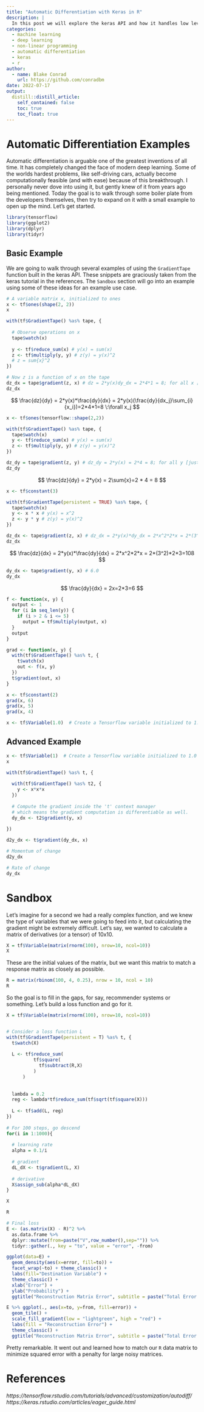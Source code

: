 ```yaml
---
title: "Automatic Differentiation with Keras in R"
description: |
  In this post we will explore the keras API and how it handles low level mathematical operations to perform automatic differentiation.
categories:
  - machine learning
  - deep learning
  - non-linear programming
  - automatic differentiation
  - keras
  - r
author:
  - name: Blake Conrad
    url: https://github.com/conradbm
date: 2022-07-17
output:
  distill::distill_article:
    self_contained: false
    toc: true
    toc_float: true
---
```


# Automatic Differentiation Examples

Automatic differentiation is arguable one of the greatest inventions of all time. It has completely changed the face of modern deep learning. Some of the worlds hardest problems, like self-driving cars, actually become computationally feasible (and with ease) because of this breakthrough. I personally never dove into using it, but gently knew of it from years ago being mentioned. Today the goal is to walk through some boiler plate from the developers themselves, then try to expand on it with a small example to open up the mind. Let's get started.

```r
library(tensorflow)
library(ggplot2)
library(dplyr)
library(tidyr)
```

## Basic Example

We are going to walk through several examples of using the `GradientTape` function built in the keras API. These snippets are graciously taken from the keras tutorial in the references. The `Sandbox` section will go into an example using some of these ideas for an example use case.

```r
# A variable matrix x, initialized to ones
x <- tf$ones(shape(2, 2))
x

with(tf$GradientTape() %as% tape, {
  
  # Observe operations on x
  tape$watch(x)
  
  y <- tf$reduce_sum(x) # y(x) = sum(x)
  z <- tf$multiply(y, y) # z(y) = y(x)^2
  # z = sum{x}^2
})

# Now z is a function of x on the tape
dz_dx = tape$gradient(z, x) # dz = 2*y(x)dy_dx = 2*4*1 = 8; for all x [2x2]
dz_dx
```

$$
\frac{dz}{dy} = 2*y(x)*\frac{dy}{dx} = 2*y(x)(\frac{dy}{dx_j}\sum_{i}{x_i})=2*4*1=8 \:\forall x_j
$$


```r
x <- tf$ones(tensorflow::shape(2,2))

with(tf$GradientTape() %as% tape, {
  tape$watch(x)
  y <- tf$reduce_sum(x) # y(x) = sum(x)
  z <- tf$multiply(y, y) # z(y) = y(x)^2
})

dz_dy = tape$gradient(z, y) # dz_dy = 2*y(x) = 2*4 = 8; for all y [just 1]
dz_dy
```

$$
\frac{dz}{dy} = 2*y(x) = 2\sum{x}=2 * 4 = 8
$$



```r
x <- tf$constant(3)

with(tf$GradientTape(persistent = TRUE) %as% tape, {
  tape$watch(x)
  y <- x * x # y(x) = x^2
  z <- y * y # z(y) = y(x)^2
})

dz_dx <- tape$gradient(z, x) # dz_dx = 2*y(x)*dy_dx = 2*x^2*2*x = 2*(3^2)*2*3
dz_dx

```
$$
\frac{dz}{dx} = 2*y(x)*\frac{dy}{dx} = 2*x^2*2*x = 2*(3^2)*2*3=108
$$



```r
dy_dx <- tape$gradient(y, x) # 6.0
dy_dx
```

$$
\frac{dy}{dx} = 2x=2*3=6
$$

```r
f <- function(x, y) {
  output <- 1
  for (i in seq_len(y)) {
    if (i > 2 & i <= 5)
      output = tf$multiply(output, x)
  }
  output
}

grad <- function(x, y) {
  with(tf$GradientTape() %as% t, {
    t$watch(x)
    out <- f(x, y)
  })
  t$gradient(out, x)
}

x <- tf$constant(2)
grad(x, 6)
grad(x, 5)
grad(x, 4)
```

```r
x <- tf$Variable(1.0)  # Create a Tensorflow variable initialized to 1.0
```

## Advanced Example

```r
x <- tf$Variable(1)  # Create a Tensorflow variable initialized to 1.0
x

with(tf$GradientTape() %as% t, {
  
  with(tf$GradientTape() %as% t2, {
    y <- x*x*x
  })
  
  # Compute the gradient inside the 't' context manager
  # which means the gradient computation is differentiable as well.
  dy_dx <- t2$gradient(y, x)
  
})

d2y_dx <- t$gradient(dy_dx, x)

# Momentum of change
d2y_dx

# Rate of change
dy_dx

```

# Sandbox

Let's imagine for a second we had a really complex function, and we knew the type of variables that we were going to feed into it, but calculating the gradient might be extremely difficult. Let's say, we wanted to calculate a matrix of derivatives (or a tensor) of 10x10.

```r
X = tf$Variable(matrix(rnorm(100), nrow=10, ncol=10))
X
```

These are the initial values of the matrix, but we want this matrix to match a response matrix as closely as possible.

```r
R = matrix(rbinom(100, 4, 0.25), nrow = 10, ncol = 10)
R
```

So the goal is to fill in the gaps, for say, recommender systems or something. Let's build a loss function and go for it.

```r
X = tf$Variable(matrix(rnorm(100), nrow=10, ncol=10))


# Consider a loss function L
with(tf$GradientTape(persistent = T) %as% t, {
  t$watch(X)
  
  L <- tf$reduce_sum(
          tf$square(
            tf$subtract(R,X)
          )
      )
  
  
  lambda = 0.2
  reg <- lambda*tf$reduce_sum(tf$sqrt(tf$square(X)))
  
  L <- tf$add(L, reg)
})
  
# For 100 steps, go descend
for(i in 1:1000){
  
  # learning rate
  alpha = 0.1/i
  
  # gradient
  dL_dX <- t$gradient(L, X)
  
  # derivative
  X$assign_sub(alpha*dL_dX)
}

X
```

```r
R
```

```r
# Final loss
E <- (as.matrix(X) - R)^2 %>%
  as.data.frame %>%
  dplyr::mutate(from=paste("V",row_number(),sep="")) %>% 
  tidyr::gather(., key = "to", value = "error", -from)
```


```r
ggplot(data=E) + 
  geom_density(aes(x=error, fill=to)) +
  facet_wrap(~to) + theme_classic() +
  labs(fill="Destination Variable") +
  theme_classic() +
  xlab("Error") +
  ylab("Probability") +
  ggtitle("Reconstruction Matrix Error", subtitle = paste("Total Error: ", round(sum((as.matrix(X) - R)^2), 2), " units", sep="" ))
```


```r
E %>% ggplot(., aes(x=to, y=from, fill=error)) + 
  geom_tile() + 
  scale_fill_gradient(low = "lightgreen", high = "red") +
  labs(fill = "Reconstruction Error") +
  theme_classic() +
  ggtitle("Reconstruction Matrix Error", subtitle = paste("Total Error: ", round(sum((as.matrix(X) - R)^2), 2), " units", sep="" ))
```



Pretty remarkable. It went out and learned how to match our `R` data matrix to minimize squared error with a penalty for large noisy matrices.


# References

<cite>https://tensorflow.rstudio.com/tutorials/advanced/customization/autodiff/</cite>
<cite>https://keras.rstudio.com/articles/eager_guide.html</cite>